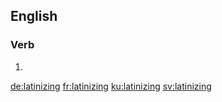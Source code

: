 {{also|Latinizing}}
==English==

===Verb===
{{head|en|present participle}}

# {{present participle of|latinize|lang=en|nocat=1}}

[[de:latinizing]]
[[fr:latinizing]]
[[ku:latinizing]]
[[sv:latinizing]]